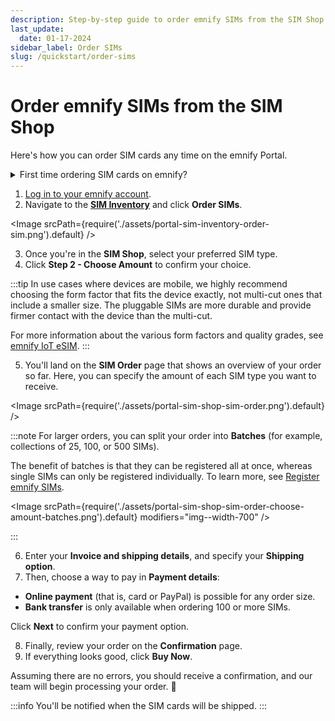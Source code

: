 ```yaml
---
description: Step-by-step guide to order emnify SIMs from the SIM Shop
last_update:
  date: 01-17-2024
sidebar_label: Order SIMs
slug: /quickstart/order-sims
---
```


# Order emnify SIMs from the SIM Shop


Here's how you can order SIM cards any time on the emnify Portal.

<details className="details details--info">
  <summary>First time ordering SIM cards on emnify?</summary>
    <p>If you're new to emnify and interested in testing our services free of charge, see <a href="https://docs.emnify.com/quickstart#order-free-trial-sims">Order free trial SIMs</a>.</p>
</details>

1. [Log in to your emnify account](https://portal.emnify.com/sign).
2. Navigate to the [**SIM Inventory**](https://portal.emnify.com/sim-inventory) and click **Order SIMs**.

<Image
  srcPath={require('./assets/portal-sim-inventory-order-sim.png').default}
/>

3. Once you're in the **SIM Shop**, select your preferred SIM type.
4. Click **Step 2 - Choose Amount** to confirm your choice.

:::tip
In use cases where devices are mobile, we highly recommend choosing the form factor that fits the device exactly, not multi-cut ones that include a smaller size.
The pluggable SIMs are more durable and provide firmer contact with the device than the multi-cut.

For more information about the various form factors and quality grades, see [emnify IoT eSIM](/services/global-iot-sim).
:::

5. You'll land on the **SIM Order** page that shows an overview of your order so far.
Here, you can specify the amount of each SIM type you want to receive.

<Image
  srcPath={require('./assets/portal-sim-shop-sim-order.png').default}
/>

:::note
For larger orders, you can split your order into **Batches** (for example, collections of 25, 100, or 500 SIMs).

The benefit of batches is that they can be registered all at once, whereas single SIMs can only be registered individually.
To learn more, see [Register emnify SIMs](/quickstart/register-sims).

<Image
  srcPath={require('./assets/portal-sim-shop-sim-order-choose-amount-batches.png').default}
  modifiers="img--width-700"
/>

:::

6. Enter your **Invoice and shipping details**, and specify your **Shipping option**.
7. Then, choose a way to pay in **Payment details**:

- **Online payment** (that is, card or PayPal) is possible for any order size.
- **Bank transfer** is only available when ordering 100 or more SIMs.

Click **Next** to confirm your payment option.

8. Finally, review your order on the **Confirmation** page.
9. If everything looks good, click **Buy Now**.

Assuming there are no errors, you should receive a confirmation, and our team will begin processing your order. 🎉

:::info
You'll be notified when the SIM cards will be shipped.
:::
